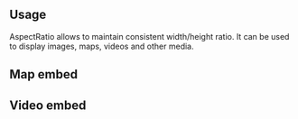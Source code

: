 

## Usage

AspectRatio allows to maintain consistent width/height ratio.
It can be used to display images, maps, videos and other media.

<Demo data={AspectRatioDemos.image} />

## Map embed

<Demo data={AspectRatioDemos.map} />

## Video embed

<Demo data={AspectRatioDemos.video} />

